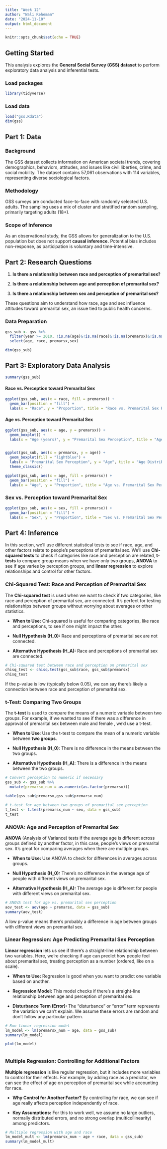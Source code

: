```yaml
---
title: "Week 12"
author: "Wali Reheman"
date: "2024-11-10"
output: html_document
---
```


```r
knitr::opts_chunk$set(echo = TRUE)
```

## Getting Started

This analysis explores the **General Social Survey (GSS) dataset** to perform exploratory data analysis and inferential tests.

### Load packages

```r
library(tidyverse)
```

### Load data

```r
load("gss.Rdata")
dim(gss)

```

## Part 1: Data

### Background

The GSS dataset collects information on American societal trends, covering demographics, behaviors, attitudes, and issues like civil liberties, crime, and social mobility. The dataset contains 57,061 observations with 114 variables, representing diverse sociological factors.

### Methodology

GSS surveys are conducted face-to-face with randomly selected U.S. adults. The sampling uses a mix of cluster and stratified random sampling, primarily targeting adults (18+).

### Scope of Inference

As an observational study, the GSS allows for generalization to the U.S. population but does not support **causal inference.** Potential bias includes non-response, as participation is voluntary and time-intensive.

## Part 2: Research Questions

1.  **Is there a relationship between race and perception of premarital sex?**

2.  **Is there a relationship between age and perception of premarital sex?**

3.  **Is there a relationship between sex and perception of premarital sex?**

These questions aim to understand how race, age and sex influence attitudes toward premarital sex, an issue tied to public health concerns.

### Data Preparation

```r
gss_sub <- gss %>% 
  filter(year >= 2010, !is.na(age)&!is.na(race)&!is.na(premarsx)&!is.na(sex)) %>% 
  select(age, race, premarsx,sex)

dim(gss_sub)

```

## Part 3: Exploratory Data Analysis

```r
summary(gss_sub)

```

#### Race vs. Perception toward Premarital Sex

```r
ggplot(gss_sub, aes(x = race, fill = premarsx)) + 
  geom_bar(position = "fill") + 
  labs(x = "Race", y = "Proportion", title = "Race vs. Premarital Sex Perception")

```

#### Age vs. Perception toward Premarital Sex

```r
ggplot(gss_sub, aes(x = age, y = premarsx)) + 
  geom_boxplot() + 
  labs(x = "Age (years)", y = "Premarital Sex Perception", title = "Age vs. Premarital Sex Perception")


ggplot(gss_sub, aes(x = premarsx, y = age)) + 
  geom_boxplot(fill = "lightblue") + 
  labs(x = "Premarital Sex Perception", y = "Age", title = "Age Distribution by Premarital Sex Perception") +
  theme_classic()


```

```r
ggplot(gss_sub, aes(x = age, fill = premarsx)) + 
  geom_bar(position = "fill") + 
  labs(x = "Age", y = "Proportion", title = "Age vs. Premarital Sex Perception")

```

### Sex vs. Perception toward Premarital Sex

```r
ggplot(gss_sub, aes(x = sex, fill = premarsx)) + 
  geom_bar(position = "fill") + 
  labs(x = "Sex", y = "Proportion", title = "Sex vs. Premarital Sex Perception")
```

## Part 4: Inference

In this section, we'll use different statistical tests to see if race, age, and other factors relate to people's perceptions of premarital sex. We'll use **Chi-squared tests** to check if categories like race and perception are related, **t-tests** to compare group means when we have only two groups, **ANOVA** to see if age varies by perception groups, and **linear regression** to explore relationships and control for other factors.

### Chi-Squared Test: Race and Perception of Premarital Sex

The **Chi-squared test** is used when we want to check if two categories, like race and perception of premarital sex, are connected. It's perfect for testing relationships between groups without worrying about averages or other statistics.

-   **When to Use:** Chi-squared is useful for comparing categories, like race and perceptions, to see if one might impact the other.

-   **Null Hypothesis (H_0):** Race and perceptions of premarital sex are not connected.

-   **Alternative Hypothesis (H_A):** Race and perceptions of premarital sex are connected.

```r
# Chi-squared test between race and perception on premarital sex
chisq_test <- chisq.test(gss_sub$race, gss_sub$premarsx)
chisq_test

```

If the p-value is low (typically below 0.05), we can say there's likely a connection between race and perception of premarital sex.

### t-Test: Comparing Two Groups

The **t-test** is used to compare the means of a numeric variable between two groups. For example, if we wanted to see if there was a difference in approval of premarital sex between male and female , we'd use a t-test.

-   **When to Use**: Use the t-test to compare the mean of a numeric variable between **two groups**.

-   **Null Hypothesis (H_0)**: There is no difference in the means between the two groups.

-   **Alternative Hypothesis (H_A)**: There is a difference in the means between the two groups.

```r

# Convert perception to numeric if necessary
gss_sub <- gss_sub %>%
  mutate(premarsx_num = as.numeric(as.factor(premarsx)))

table(gss_sub$premarsx,gss_sub$premarsx_num)

# t-test for age between two groups of premarital sex perception
t_test <- t.test(premarsx_num ~ sex, data = gss_sub)
t_test
```

### ANOVA: Age and Perception of Premarital Sex

**ANOVA** (Analysis of Variance) tests if the average age is different across groups defined by another factor, in this case, people's views on premarital sex. It's great for comparing averages when there are multiple groups.

-   **When to Use:** Use ANOVA to check for differences in averages across groups.

-   **Null Hypothesis (H_0):** There's no difference in the average age of people with different views on premarital sex.

-   **Alternative Hypothesis (H_A):** The average age is different for people with different views on premarital sex.

```r
# ANOVA test for age vs. premarital sex perception
aov_test <- aov(age ~ premarsx, data = gss_sub)
summary(aov_test)

```

A low p-value means there's probably a difference in age between groups with different views on premarital sex.

### Linear Regression: Age Predicting Premarital Sex Perception

**Linear regression** lets us see if there's a straight-line relationship between two variables. Here, we're checking if age can predict how people feel about premarital sex, treating perception as a number (ordered, like on a scale).

-   **When to Use:** Regression is good when you want to predict one variable based on another.

-   **Regression Model:** This model checks if there's a straight-line relationship between age and perception of premarital sex.

-   **Disturbance Term (Error):** The "disturbance" or "error" term represents the variation we can't explain. We assume these errors are random and don't follow any particular pattern.

```r

# Run linear regression model
lm_model <- lm(premarsx_num ~ age, data = gss_sub)
summary(lm_model)

plot(lm_model)



```

### Multiple Regression: Controlling for Additional Factors

**Multiple regression** is like regular regression, but it includes more variables to control for their effects. For example, by adding race as a predictor, we can see the effect of age on perception of premarital sex while accounting for race.

-   **Why Control for Another Factor?** By controlling for race, we can see if age really affects perception independently of race.

-   **Key Assumptions:** For this to work well, we assume no large outliers, normally distributed errors, and no strong overlap (multicollinearity) among predictors.

```r
# Multiple regression with age and race
lm_model_mult <- lm(premarsx_num ~ age + race, data = gss_sub)
summary(lm_model_mult)

```
